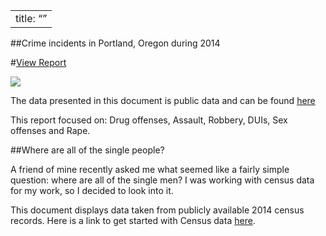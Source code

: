 
---
title: ""
---




##Crime incidents in Portland, Oregon during 2014

#[View Report](https://reallifedata.github.io/Portland_Crime_2014/)


[![](C:\\Users\\owner\\Desktop\\Website\\Crime.png)](https://reallifedata.github.io/Portland_Crime_2014/) 


The data presented in this document is public data and can be found [here](http://www.civicapps.org/datasets/crime-incidents-2014)

This report focused on: Drug offenses, Assault, Robbery, DUIs, Sex offenses and Rape.


##Where are all of the single people?

A friend of mine recently asked me what seemed like a fairly simple question: where are all of the single men?  I was working with census data for my work, so I decided to look into it. 

This document displays data taken from publicly available 2014 census records. Here is a link to get started with Census data [here](https://www.factfinder.census.gov/faces/nav/jsf/pages/download_center.xhtml).




